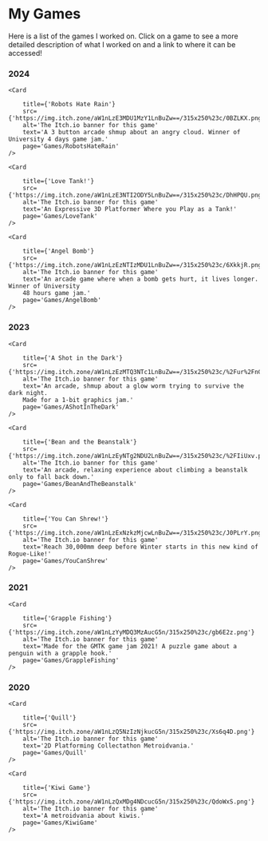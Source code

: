 

# My Games

Here is a list of the games I worked on.
Click on a game to see a more detailed description of what I worked on and a link to where it can be
accessed!


<div style={{ display: 'flex', flexWrap: 'wrap', justifyContent: 'center', flexDirection: 'column', }}>

### 2024

<div style={{ display: 'flex', flexWrap: 'wrap', justifyContent: 'center', flexDirection: 'row', }}>

    <Card 

        title={'Robots Hate Rain'}
        src={'https://img.itch.zone/aW1nLzE3MDU1MzY1LnBuZw==/315x250%23c/0BZLKX.png'}
        alt='The Itch.io banner for this game'
        text='A 3 button arcade shmup about an angry cloud. Winner of University 4 days game jam.'
        page='Games/RobotsHateRain'
    />

    <Card 

        title={'Love Tank!'}
        src={'https://img.itch.zone/aW1nLzE3NTI2ODY5LnBuZw==/315x250%23c/DhHPQU.png'}
        alt='The Itch.io banner for this game'
        text='An Expressive 3D Platformer Where you Play as a Tank!'
        page='Games/LoveTank'
    />

    <Card 

        title={'Angel Bomb'}
        src={'https://img.itch.zone/aW1nLzEzNTIzMDU1LnBuZw==/315x250%23c/6XkkjR.png'}
        alt='The Itch.io banner for this game'
        text='An arcade game where when a bomb gets hurt, it lives longer. Winner of University
        48 hours game jam.'
        page='Games/AngelBomb'
    />

</div>

### 2023

<div style={{ display: 'flex', flexWrap: 'wrap', justifyContent: 'center', flexDirection: 'row', }}>

    <Card 

        title={'A Shot in the Dark'}
        src={'https://img.itch.zone/aW1nLzEzMTQ3NTc1LnBuZw==/315x250%23c/%2Fur%2FnC.png'}
        alt='The Itch.io banner for this game'
        text='An arcade, shmup about a glow worm trying to survive the dark night.
        Made for a 1-bit graphics jam.'
        page='Games/AShotInTheDark'
    />

    <Card 

        title={'Bean and the Beanstalk'}
        src={'https://img.itch.zone/aW1nLzEyNTg2NDU2LnBuZw==/315x250%23c/%2FIiUxv.png'}
        alt='The Itch.io banner for this game'
        text='An arcade, relaxing experience about climbing a beanstalk only to fall back down.'
        page='Games/BeanAndTheBeanstalk'
    />

    <Card 

        title={'You Can Shrew!'}
        src={'https://img.itch.zone/aW1nLzExNzkzMjcwLnBuZw==/315x250%23c/J0PLrY.png'}
        alt='The Itch.io banner for this game'
        text='Reach 30,000mm deep before Winter starts in this new kind of Rogue-Like!'
        page='Games/YouCanShrew'
    />
</div>

### 2021

<div style={{ display: 'flex', flexWrap: 'wrap', justifyContent: 'center', flexDirection: 'row', }}>

    <Card 

        title={'Grapple Fishing'}
        src={'https://img.itch.zone/aW1nLzYyMDQ3MzAucG5n/315x250%23c/gb6E2z.png'}
        alt='The Itch.io banner for this game'
        text='Made for the GMTK game jam 2021! A puzzle game about a penguin with a grapple hook.'
        page='Games/GrappleFishing'
    />

</div>


### 2020

<div style={{ display: 'flex', flexWrap: 'wrap', justifyContent: 'center', flexDirection: 'row', }}>

    <Card 

        title={'Quill'}
        src={'https://img.itch.zone/aW1nLzQ5NzIzNjkucG5n/315x250%23c/Xs6q4D.png'}
        alt='The Itch.io banner for this game'
        text='2D Platforming Collectathon Metroidvania.'
        page='Games/Quill'
    />

    <Card 

        title={'Kiwi Game'}
        src={'https://img.itch.zone/aW1nLzQxMDg4NDcucG5n/315x250%23c/QdoWxS.png'}
        alt='The Itch.io banner for this game'
        text='A metroidvania about kiwis.'
        page='Games/KiwiGame'
    />

</div>

</div>
